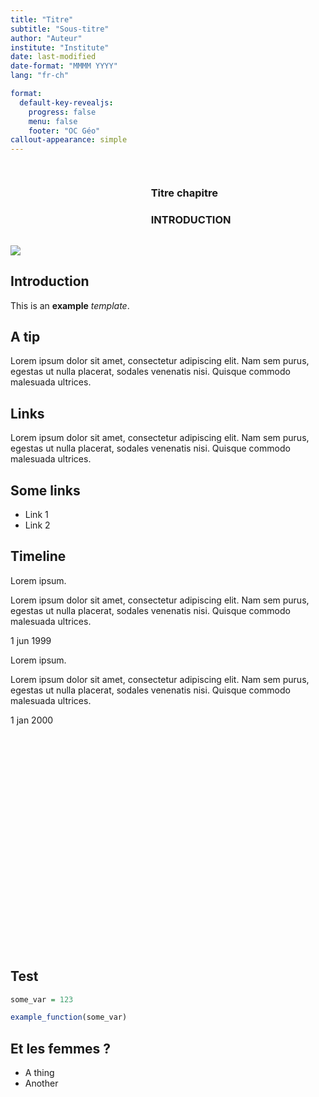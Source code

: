 ```yaml
---
title: "Titre"
subtitle: "Sous-titre"
author: "Auteur"
institute: "Institute"
date: last-modified
date-format: "MMMM YYYY"
lang: "fr-ch"

format:
  default-key-revealjs:
    progress: false
    menu: false
    footer: "OC Géo"
callout-appearance: simple
---
```


## {.no-title}

::: {.columns .absolute top=350 width="100%"}
::: {.column width="40%"}
:::
::: {.column width="55%"}

### Titre chapitre {.chapter}
### INTRODUCTION {.r-fit-text}

:::
:::

![](aurora.png){.image-left}

## Introduction

This is an **example** *template*.

::: {.callout-tip}

## A tip

Lorem ipsum dolor sit amet, consectetur adipiscing elit. Nam sem purus, egestas ut nulla placerat, sodales venenatis nisi. Quisque commodo malesuada ultrices.

:::

## Links

Lorem ipsum dolor sit amet, consectetur adipiscing elit. Nam sem purus, egestas ut nulla placerat, sodales venenatis nisi. Quisque commodo malesuada ultrices.

::: {.callout-link}

## Some links

- Link 1
- Link 2

:::

## Timeline {.fragment-remove}

::: {.container .fragment .fade-up fragment-index=1}
::: {.timeline .timeline-left style="height: 600px;"}

::: {.timeline-block}
::: {.timeline-icon}

:::
::: {.timeline-content}
Lorem ipsum.

::: {.timeline-details .fragment .fade-out fragment-index=2}
Lorem ipsum dolor sit amet, consectetur adipiscing elit. Nam sem purus, egestas ut nulla placerat, sodales venenatis nisi. Quisque commodo malesuada ultrices.
:::
::: {.timeline-date}
1 jun 1999
:::
:::
:::

::: {.timeline-block .fragment .fade-up fragment-index=2}
::: {.timeline-icon}

:::
::: {.timeline-content}
Lorem ipsum.

::: {.timeline-details .fragment .fade-out fragment-index=3}
Lorem ipsum dolor sit amet, consectetur adipiscing elit. Nam sem purus, egestas ut nulla placerat, sodales venenatis nisi. Quisque commodo malesuada ultrices.
:::
::: {.timeline-date}
1 jan 2000
:::
:::
:::

:::
:::

## Test

```r
some_var = 123

example_function(some_var)
```


:::callout-women

## Et les femmes ?

- A thing
- Another

:::